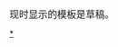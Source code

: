 
<big>现时显示的模板是草稿。</big>

{{Navbox
|name = 香
|title = [[气味|香]]
|titlestyle = background:#CD853F;
|groupstyle = background:#DEB887;

|group1=[[香物]]

|list1=
[[香草]] [[香辛料]] [[香料]] [[香材]] [[精油|香油]] [[香膏]] [[香水]] [[线香]]
|group2=[[香器]]
|list2=
[[香炉]] [[香囊]] [[香盒]] [[香球]]

|group3=[[香文化|文化]]与[[香的历史|历史]]
|list3=
[[中国香文化|中国]] [[日本香文化|日本]]（[[日本香道|香道]]） [[西方香文化|西方]] [[东方香文化|东方]]


|belowstyle = background:#DEB887
|below=
参见：
}}<noinclude>{{collapsible option}}
[[Category:香文化|*]]

</noinclude>